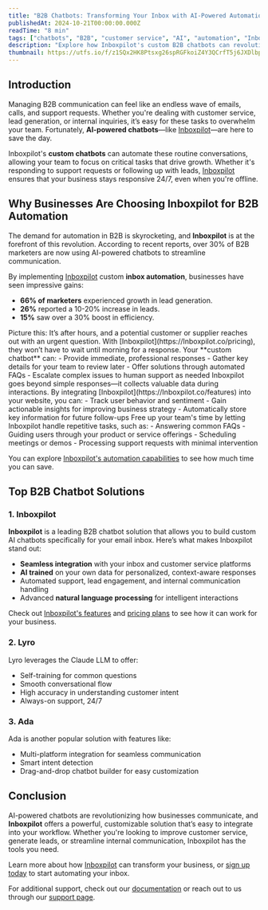 ```yaml
---
title: "B2B Chatbots: Transforming Your Inbox with AI-Powered Automation"
publishedAt: 2024-10-21T00:00:00.000Z
readTime: "8 min"
tags: ["chatbots", "B2B", "customer service", "AI", "automation", "Inboxpilot"]
description: "Explore how Inboxpilot's custom B2B chatbots can revolutionize your business communication, drive lead generation, and enhance customer service. Learn about the top chatbot benefits and use cases for your business."
thumbnail: https://utfs.io/f/z1SQx2HK8Ptsxg26spRGFkoiZ4Y3QCrfT5j6JXDlbpVhSPOe
---
```


## Introduction

Managing B2B communication can feel like an endless wave of emails, calls, and support requests. Whether you're dealing with customer service, lead generation, or internal inquiries, it’s easy for these tasks to overwhelm your team. Fortunately, **AI-powered chatbots**—like [Inboxpilot](https://Inboxpilot.co/)—are here to save the day.

Inboxpilot's **custom chatbots** can automate these routine conversations, allowing your team to focus on critical tasks that drive growth. Whether it's responding to support requests or following up with leads, [Inboxpilot](https://Inboxpilot.co/) ensures that your business stays responsive 24/7, even when you're offline.

## Why Businesses Are Choosing Inboxpilot for B2B Automation

The demand for automation in B2B is skyrocketing, and **Inboxpilot** is at the forefront of this revolution. According to recent reports, over 30% of B2B marketers are now using AI-powered chatbots to streamline communication.

By implementing [Inboxpilot](https://inboxpilot.co/features) custom **inbox automation**, businesses have seen impressive gains:
- **66% of marketers** experienced growth in lead generation.
- **26%** reported a 10-20% increase in leads.
- **15%** saw over a 30% boost in efficiency.

<Steps>

<Step title="24/7 Availability with Instant Responses">
Picture this: It’s after hours, and a potential customer or supplier reaches out with an urgent question. With [Inboxpilot](https://Inboxpilot.co/pricing), they won’t have to wait until morning for a response. Your **custom chatbot** can:
- Provide immediate, professional responses
- Gather key details for your team to review later
- Offer solutions through automated FAQs
- Escalate complex issues to human support as needed
</Step>

<Step title="Automated Data Collection and Insights">
Inboxpilot goes beyond simple responses—it collects valuable data during interactions. By integrating [Inboxpilot](https://Inboxpilot.co/features) into your website, you can:
- Track user behavior and sentiment
- Gain actionable insights for improving business strategy
- Automatically store key information for future follow-ups
</Step>

<Step title="Streamlined Routine Tasks">
Free up your team's time by letting Inboxpilot handle repetitive tasks, such as:
- Answering common FAQs
- Guiding users through your product or service offerings
- Scheduling meetings or demos
- Processing support requests with minimal intervention

You can explore [Inboxpilot's automation capabilities](https://Inboxpilot.co/docs) to see how much time you can save.
</Step>

</Steps>

## Top B2B Chatbot Solutions

### 1. Inboxpilot

**Inboxpilot** is a leading B2B chatbot solution that allows you to build custom AI chatbots specifically for your email inbox. Here’s what makes Inboxpilot stand out:
- **Seamless integration** with your inbox and customer service platforms
- **AI trained** on your own data for personalized, context-aware responses
- Automated support, lead engagement, and internal communication handling
- Advanced **natural language processing** for intelligent interactions

Check out [Inboxpilot's features](https://Inboxpilot.co/features) and [pricing plans](https://Inboxpilot.co/pricing) to see how it can work for your business.

### 2. Lyro

Lyro leverages the Claude LLM to offer:
- Self-training for common questions
- Smooth conversational flow
- High accuracy in understanding customer intent
- Always-on support, 24/7

### 3. Ada

Ada is another popular solution with features like:
- Multi-platform integration for seamless communication
- Smart intent detection
- Drag-and-drop chatbot builder for easy customization

## Conclusion

AI-powered chatbots are revolutionizing how businesses communicate, and **Inboxpilot** offers a powerful, customizable solution that’s easy to integrate into your workflow. Whether you're looking to improve customer service, generate leads, or streamline internal communication, Inboxpilot has the tools you need.

Learn more about how [Inboxpilot](https://inboxpilot.co/) can transform your business, or [sign up today](https://inboxpilot.co/auth/signup) to start automating your inbox.

For additional support, check out our [documentation](https://inboxpilot.co/docs) or reach out to us through our [support page](https://inboxpilot.co/support).
